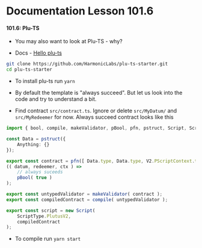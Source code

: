 # Documentation Lesson 101.6


#### 101.6: Plu-TS
- You may also want to look at Plu-TS - why?

- Docs - [Hello plu-ts](https://pluts.harmoniclabs.tech/docs/examples/Hello%20World)

```bash
git clone https://github.com/HarmonicLabs/plu-ts-starter.git
cd plu-ts-starter
```
- To install plu-ts run `yarn`

- By default the template is "always succeed". But let us look into the code and try to understand a bit.

- Find contract `src/contract.ts`. Ignore or delete `src/MyDatum/` and `src/MyRedeemer` for now. Always succeed contract looks like this
```ts
import { bool, compile, makeValidator, pBool, pfn, pstruct, Script, ScriptType, V2 } from "@harmoniclabs/plu-ts";

const Data = pstruct({
    Anything: {}
});

export const contract = pfn([ Data.type, Data.type, V2.PScriptContext.type ],  bool)
(( datum, redeemer, ctx ) =>
    // always suceeds
    pBool( true )
);

export const untypedValidator = makeValidator( contract );
export const compiledContract = compile( untypedValidator );

export const script = new Script(
    ScriptType.PlutusV2,
    compiledContract
);
```

- To compile run `yarn start`



